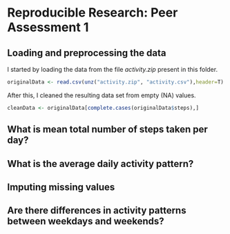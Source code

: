 # Reproducible Research: Peer Assessment 1


## Loading and preprocessing the data
I started by loading the data from the file _activity.zip_ present in this folder.

```r
originalData <- read.csv(unz("activity.zip", "activity.csv"),header=T)
```

After this, I cleaned the resulting data set from empty (NA) values.
```r
cleanData <- originalData[complete.cases(originalData$steps),]
```

## What is mean total number of steps taken per day?



## What is the average daily activity pattern?



## Imputing missing values



## Are there differences in activity patterns between weekdays and weekends?
